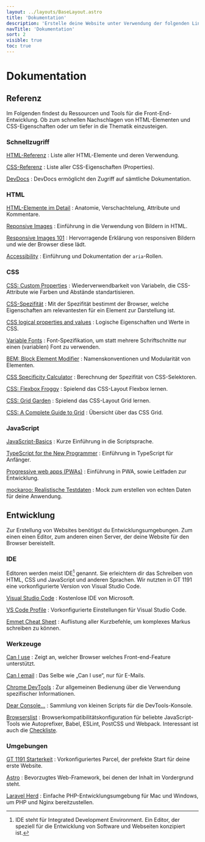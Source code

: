 ```yaml
---
layout: ../layouts/BaseLayout.astro
title: 'Dokumentation'
description: 'Erstelle deine Website unter Verwendung der folgenden Links zu Spezifikationen, Dokumentationen, Workshops und Tools.'
navTitle: 'Dokumentation'
sort: 2
visible: true
toc: true
---
```



# Dokumentation

<Lead text={frontmatter.description} />

## Referenz

Im Folgenden findest du Ressourcen und Tools für die Front-End-Entwicklung. Ob zum schnellen Nachschlagen von HTML-Elementen und CSS-Eigenschaften oder um tiefer in die Thematik einzusteigen.

### Schnellzugriff

[HTML-Referenz](https://developer.mozilla.org/en-US/docs/Web/HTML/Element)
: Liste aller HTML-Elemente und deren Verwendung.

[CSS-Referenz](https://developer.mozilla.org/en-US/docs/Web/CSS/Reference)
: Liste aller CSS-Eigenschaften (Properties).

[DevDocs](https://devdocs.io/)
: <ItemInfo type="tool"/> DevDocs ermöglicht den Zugriff auf sämtliche Dokumentation.

### HTML

[HTML-Elemente im Detail](https://developer.mozilla.org/en-US/docs/Learn/HTML/Introduction_to_HTML/Getting_started#anatomy_of_an_html_element)
: Anatomie, Verschachtelung, Attribute und Kommentare.

[Reponsive Images](https://developer.mozilla.org/en-US/docs/Learn/HTML/Multimedia_and_embedding/Responsive_images)
: Einführung in die Verwendung von Bildern in HTML.

[Responsive Images 101](https://cloudfour.com/thinks/responsive-images-101-definitions/)
: <ItemInfo type="article"/> Hervorragende Erklärung von responsiven Bildern und wie der Browser diese lädt.

[Accessibility](https://developer.mozilla.org/en-US/docs/Web/Accessibility)
: Einführung und Dokumentation der `aria`-Rollen.

### CSS

[CSS: Custom Properties](https://developer.mozilla.org/en-US/docs/Web/CSS/Using_CSS_custom_properties)
: Wiederverwendbarkeit von Variabeln, die CSS-Attribute wie Farben und Abstände standartisieren.

[CSS-Spezifität](https://developer.mozilla.org/en-US/docs/Web/CSS/Specificity)
: Mit der Spezifität bestimmt der Browser, welche Eigenschaften am relevantesten für ein Element zur Darstellung ist.

[CSS logical properties and values](https://developer.mozilla.org/en-US/docs/Web/CSS/CSS_logical_properties_and_values#reference)
: Logische Eigenschaften und Werte in CSS.

[Variable Fonts](https://developer.mozilla.org/en-US/docs/Web/CSS/CSS_Fonts/Variable_Fonts_Guide)
: Font-Spezifikation, um statt mehrere Schriftschnitte nur einen (variablen) Font zu verwenden.

[BEM: Block Element Modifier](http://getbem.com/naming/)
: Namenskonventionen und Modularität von Elementen.

[CSS Specificity Calculator](https://cssbootcamp.com/css/specificity-calculator)
: <ItemInfo type="tool"/> Berechnung der Spezifität von CSS-Selektoren.

[CSS: Flexbox Froggy](https://flexboxfroggy.com/#de)
: <ItemInfo type="game"/> Spielend das CSS-Layout Flexbox lernen.

[CSS: Grid Garden](https://cssgridgarden.com/#de)
: <ItemInfo type="game"/> Spielend das CSS-Layout Grid lernen.

[CSS: A Complete Guide to Grid](https://css-tricks.com/snippets/css/complete-guide-grid/)
: <ItemInfo type="game"/> Übersicht über das CSS Grid.

### JavaScript

[JavaScript-Basics](https://developer.mozilla.org/en-US/docs/Learn/Getting_started_with_the_web/JavaScript_basics)
: Kurze Einführung in die Scriptsprache.

[TypeScript for the New Programmer](https://www.typescriptlang.org/docs/handbook/typescript-in-5-minutes.html)
: Einführung in TypeScript für Anfänger.

[Progressive web apps (PWAs)](https://developer.mozilla.org/en-US/docs/Web/Progressive_web_apps)
: Einführung in PWA, sowie Leitfaden zur Entwicklung.

[mockaroo: Realistische Testdaten](https://www.mockaroo.com/)
: <ItemInfo type="tool"/> Mock zum erstellen von echten Daten für deine Anwendung.

## Entwicklung

Zur Erstellung von Websites benötigst du Entwicklungsumgebungen. Zum einen einen Editor, zum anderen einen Server, der deine Website für den Browser bereistellt.

### IDE

Editoren werden meist IDE[^1] genannt. Sie erleichtern dir das Schreiben von HTML, CSS und JavaScript und anderen Sprachen. Wir nutzten in GT 1191 eine vorkonfigurierte Version von Visual Studio Code.

[Visual Studio Code](https://code.visualstudio.com/)
: Kostenlose IDE von Microsoft.

[VS Code Profile](https://gist.github.com/macx/c4afc6441561cf8e021d104eed0de505)
: Vorkonfigurierte Einstellungen für Visual Studio Code.

[Emmet Cheat Sheet](https://docs.emmet.io/cheat-sheet/)
: Auflistung aller Kurzbefehle, um komplexes Markus schreiben zu können.

### Werkzeuge

[Can I use](https://caniuse.com/)
: Zeigt an, welcher Browser welches Front-end-Feature unterstützt.

[Can I email](https://www.caniemail.com/)
: Das Selbe wie „Can I use“, nur für E-Mails.

[Chrome DevTools](https://developer.chrome.com/docs/devtools/overview/)
: Zur allgemeinen Bedienung über die Verwendung spezifischer Informationen.

[Dear Console…](https://codepo8.github.io/dearconsole/)
: Sammlung von kleinen Scripts für die DevTools-Konsole.

[Browserslist](https://browsersl.ist/)
: Browserkompatibilitätskonfiguration für beliebte JavaScript-Tools wie Autoprefixer, Babel, ESLint, PostCSS und Webpack. Interessant ist auch die [Checkliste](https://browserslist.dev/).

### Umgebungen

[GT 1191 Starterkeit](/starterkit)
: Vorkonfiguriertes Parcel, der prefekte Start für deine erste Website.

[Astro](https://astro.build/)
: Bevorzugtes Web-Framework, bei denen der Inhalt im Vordergrund steht.

[Laravel Herd](https://herd.laravel.com/)
: Einfache PHP-Entwicklungsumgebung für Mac und Windows, um PHP und Nginx bereitzustellen.

[^1]: IDE steht für Integrated Development Environment. Ein Editor, der speziell für die Entwicklung von Software und Webseiten konzipiert ist.
